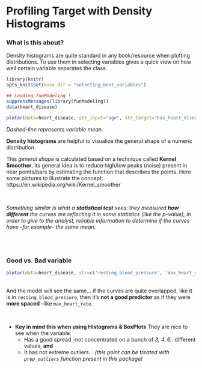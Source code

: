 Profiling Target with Density Histograms
===

### What is this about?

Density histograms are quite standard in any book/resource when plotting distributions. To use them in selecting variables gives a quick view on how well certain variable separates the class.


```r
library(knitr)
opts_knit$set(base.dir = "selecting_best_variables")
```

```r
## Loading funModeling !
suppressMessages(library(funModeling))
data(heart_disease)
```


```r
plotar(data=heart_disease, str_input="age", str_target="has_heart_disease", plot_type = "histdens")

```

_Dashed-line represents variable mean._

**Density histograms** are helpful to visualize the general shape of a numeric distribution.

This *general shape* is calculated based on a technique called **Kernel Smoother**, its general idea is to reduce high/low peaks (noise) present in near points/bars by estimating the function that describes the points. Here some pictures to illustrate the concept: https://en.wikipedia.org/wiki/Kernel_smoother

<br>



_Something similar is what a **statistical test** sees: they measured **how different** the curves are reflecting it in some statistics (like the p-value), in order to give to the analyst,  reliable information to determine if the curves have -for example- the same mean._

<br>
<br>

### Good vs. Bad variable

```r
plotar(data=heart_disease, str=c('resting_blood_pressure', 'max_heart_rate'),  str_target="has_heart_disease", plot_type = "histdens")
```
<br>
And the model will see the same... if the curves are quite overlapped, like it is in `resting_blood_pressure`, then it's **not a good predictor** as if they were **more spaced** -like `max_heart_rate`.

<br>


* **Key in mind this when using Histograms & BoxPlots** They are nice to see when the variable:
    + Has a good spread -not concentrated on a bunch of _3, 4..6.._ different values, **and**
    + It has not extreme outliers... _(this point can be treated with `prep_outliers` function present in this package)_
    
<br>

